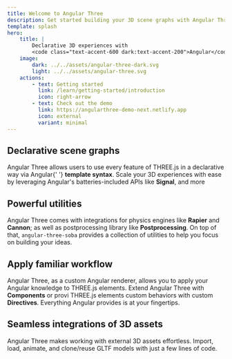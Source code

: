 ```yaml
---
title: Welcome to Angular Three
description: Get started building your 3D scene graphs with Angular Three
template: splash
hero:
    title: |
        Declarative 3D experiences with
        <code class="text-accent-600 dark:text-accent-200">Angular</code>
    image:
        dark: ../../assets/angular-three-dark.svg
        light: ../../assets/angular-three.svg
    actions:
        - text: Getting started
          link: /learn/getting-started/introduction
          icon: right-arrow
        - text: Check out the demo
          link: https://angularthree-demo-next.netlify.app
          icon: external
          variant: minimal
---
```



<section class="flex min-h-screen w-full items-center justify-center py-12 md:py-0">
	<div class="grid h-full w-full grid-cols-1 gap-8 md:grid-cols-8 md:gap-4">
		<div class="order-1 col-span-1 md:order-1 md:col-span-3">
			<h1>
				<span class="text-accent-600 dark:text-accent-200">Declarative</span>
				scene graphs
			</h1>
			<p>
				Angular Three allows users to use every feature of THREE.js in a declarative way via Angular{' '}
				<strong>template syntax</strong>. Scale your 3D experiences with ease by leveraging Angular's
				batteries-included APIs like <strong>Signal</strong>, and more
			</p>
			<div class="h-[300px] w-full">
				<SimpleScene client:only />
			</div>
		</div>
		<FloatingCodeBlock
			class="order-2 col-span-1 max-h-[500px] md:order-2 md:col-span-5 md:max-h-[800px]"
			snippets={[
				{ title: 'canvas.ts', name: 'simple-scene-canvas' },
				{ title: 'scene-graph.ts', name: 'simple-scene' },
			]}
		/>
	</div>
</section>

<section class="flex min-h-screen w-full items-center justify-center py-12 md:py-0">
	<div class="grid h-full w-full grid-cols-1 gap-8 md:grid-cols-8 md:gap-4">
		<FloatingCodeBlock
			class="order-2 col-span-1 max-h-[500px] md:order-1 md:col-span-5 md:max-h-[800px]"
			snippets={[
				{ title: 'canvas.ts', name: 'rapier-demo' },
				{ title: 'scene-graph.ts', name: 'rapier-demo-scene-graph' },
			]}
		/>
		<div class="order-1 col-span-1 md:order-2 md:col-span-3">
			<h1>
				Powerful <span class="text-accent-600 dark:text-accent-200">utilities</span>
			</h1>
			<p>
				Angular Three comes with integrations for physics engines like
				<strong>Rapier</strong> and <strong>Cannon</strong>; as well as postprocessing library like
				<strong>Postprocessing</strong>. On top of that, <code>angular-three-soba</code> provides a collection
				of utilities to help you focus on building your ideas.
			</p>
			<div class="h-[300px] w-full">
				<RapierDemo client:only />
			</div>
		</div>
	</div>
</section>

<section class="flex min-h-screen w-full items-center justify-center py-12 md:py-0">
	<div class="grid h-full w-full grid-cols-1 gap-8 md:grid-cols-8 md:gap-4">
		<div class="order-1 col-span-1 md:order-1 md:col-span-3">
			<h1>
				Apply <span class="text-accent-600 dark:text-accent-200">familiar</span>
				workflow
			</h1>
			<p>
				Angular Three, as a custom Angular renderer, allows you to apply your Angular knowledge to THREE.js
				elements. Extend Angular Three with <strong>Components</strong> or provi THREE.js elements custom
				behaviors with custom <strong>Directives</strong>. Everything Angular provides is at your fingertips.
			</p>
			<div class="h-[300px] w-full">
				<PointerDemo client:only />
			</div>
		</div>
		<FloatingCodeBlock
			class="order-2 col-span-1 max-h-[500px] md:order-2 md:col-span-5 md:max-h-[800px]"
			snippets={[
				{ title: 'canvas.ts', name: 'pointer-demo' },
				{ title: 'scene-graph.ts', name: 'pointer-demo-scene-graph' },
			]}
		/>
	</div>
</section>

<section class="flex min-h-screen w-full items-center justify-center py-12 md:py-0">
	<div class="grid h-full w-full grid-cols-1 gap-8 md:grid-cols-8 md:gap-4">
		<FloatingCodeBlock
			class="order-2 col-span-1 max-h-[500px] md:order-1 md:col-span-5 md:max-h-[800px]"
			snippets={[
				{ title: 'canvas.ts', name: 'gltf-demo-home' },
				{ title: 'scene-graph.ts', name: 'gltf-demo-home-scene-graph' },
				{ title: 'bot.ts', name: 'gltf-demo-home-bot' },
			]}
		/>
		<div class="order-1 col-span-1 md:order-2 md:col-span-3">
			<h1>
				Seamless <span class="text-accent-600 dark:text-accent-200">integrations</span> of 3D assets
			</h1>
			<p>
				Angular Three makes working with external 3D assets effortless. Import, load, animate, and clone/reuse
				GLTF models with just a few lines of code.
			</p>
			<div class="h-[300px] w-full">
				<GLTFDemoHome client:only />
			</div>
		</div>
	</div>
</section>
